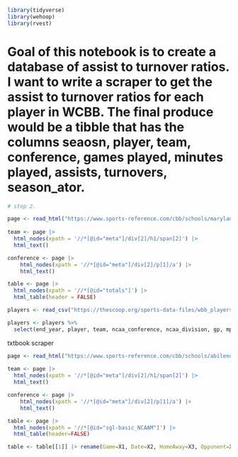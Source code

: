 ```r
library(tidyverse)
library(wehoop)
library(rvest)
```

# Goal of this notebook is to create a database of assist to turnover ratios. I want to write a scraper to get the assist to turnover ratios for each player in WCBB. The final produce would be a tibble that has the columns seaosn, player, team, conference, games played, minutes played, assists, turnovers, season_ator. 


```r
# step 2.

page <- read_html("https://www.sports-reference.com/cbb/schools/maryland/women/2023.html")
  
team <- page |>
  html_nodes(xpath = '//*[@id="meta"]/div[2]/h1/span[2]') |>
  html_text()

conference <- page |>
    html_nodes(xpath = '//*[@id="meta"]/div[2]/p[1]/a') |>
    html_text()

table <- page |>
  html_nodes(xpath = '//*[@id="totals"]') |>
  html_table(header = FALSE)

```



```r
players <- read_csv("https://thescoop.org/sports-data-files/wbb_players_2023.csv")

players <- players %>% 
  select(end_year, player, team, ncaa_conference, ncaa_division, gp, mp, ast, tov, ast_tov_ratio) 
```




txtbook scraper 

```r
page <- read_html("https://www.sports-reference.com/cbb/schools/abilene-christian/2023-gamelogs.html")
  
team <- page |>
  html_nodes(xpath = '//*[@id="meta"]/div[2]/h1/span[2]') |>
  html_text()

conference <- page |>
    html_nodes(xpath = '//*[@id="meta"]/div[2]/p[1]/a') |>
    html_text()

table <- page |>
  html_nodes(xpath = '//*[@id="sgl-basic_NCAAM"]') |>
  html_table(header=FALSE)

table <- table[[1]] |> rename(Game=X1, Date=X2, HomeAway=X3, Opponent=X4, W_L=X5, TeamScore=X6, OpponentScore=X7, TeamFG=X8, TeamFGA=X9, TeamFGPCT=X10, Team3P=X11, Team3PA=X12, Team3PPCT=X13, TeamFT=X14, TeamFTA=X15, TeamFTPCT=X16, TeamOffRebounds=X17, TeamTotalRebounds=X18, TeamAssists=X19, TeamSteals=X20, TeamBlocks=X21, TeamTurnovers=X22, TeamPersonalFouls=X23, Blank=X24, OpponentFG=X25, OpponentFGA=X26, OpponentFGPCT=X27, Opponent3P=X28, Opponent3PA=X29, Opponent3PPCT=X30, OpponentFT=X31, OpponentFTA=X32, OpponentFTPCT=X33, OpponentOffRebounds=X34, OpponentTotalRebounds=X35, OpponentAssists=X36, OpponentSteals=X37, OpponentBlocks=X38, OpponentTurnovers=X39, OpponentPersonalFouls=X40) |> filter(Game != "") |> filter(Game != "G") |> mutate(Team=team, Conference=conference) |> mutate_at(vars(-Team, -Conference, -Date, -Opponent, -HomeAway, -W_L), as.numeric) |> mutate(Date = ymd(Date)) 
```

